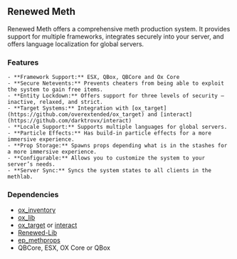 ## Renewed Meth

Renewed Meth offers a comprehensive meth production system. It provides support for multiple frameworks, integrates securely into your server, and offers language localization for global servers.

### Features
    - **Framework Support:** ESX, QBox, QBCore and Ox Core
    - **Secure Netevents:** Prevents cheaters from being able to exploit the system to gain free items.
    - **Entity Lockdown:** Offers support for three levels of security – inactive, relaxed, and strict.
    - **Target Systems:** Integration with [ox_target](https://github.com/overextended/ox_target) and [interact](https://github.com/darktrovx/interact)
    - **Locale Support:** Supports multiple languages for global servers.
    - **Particle Effects:** Has build-in particle effects for a more immersive experience.
    - **Prop Storage:** Spawns props depending what is in the stashes for a more immersive experience.
    - **Configurable:** Allows you to customize the system to your server’s needs.
    - **Server Sync:** Syncs the system states to all clients in the methlab.

### Dependencies
- [ox_inventory](https://github.com/overextended/ox_inventory)
- [ox_lib](https://github.com/overextended/ox_lib)
- [ox_target](https://github.com/overextended/ox_target) or [interact](https://github.com/darktrovx/interact)
- [Renewed-Lib](https://github.com/Renewed-Scripts/Renewed-Lib)
- [ep_methprops](https://github.com/PeliporukkaRP/Methlab)
- QBCore, ESX, OX Core or QBox
